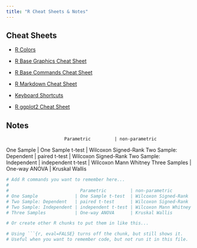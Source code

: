 ```yaml
---
title: "R Cheat Sheets & Notes"
---
```


## Cheat Sheets

* [R Colors](http://www.stat.columbia.edu/~tzheng/files/Rcolor.pdf)

* [R Base Graphics Cheat Sheet](http://www.joyce-robbins.com/wp-content/uploads/2016/04/BaseGraphicsCheatsheet.pdf)

* [R Base Commands Cheat Sheet](https://www.rstudio.com/wp-content/uploads/2016/10/r-cheat-sheet-3.pdf)

* [R Markdown Cheat Sheet](https://www.rstudio.com/wp-content/uploads/2015/02/rmarkdown-cheatsheet.pdf)

* [Keyboard Shortcuts](https://support.rstudio.com/hc/en-us/articles/200711853-Keyboard-Shortcuts)

* [R ggplot2 Cheat Sheet](https://r-graph-gallery.com/)

## Notes

                          Parametric         | non-parametric
One Sample              | One Sample t-test  | Wilcoxon Signed-Rank
Two Sample: Dependent   | paired t-test      | Wilcoxon Signed-Rank
Two Sample: Independent | independent t-test | Wilcoxon Mann Whitney
Three Samples           | One-way ANOVA      | Kruskal Wallis

```r
# Add R commands you want to remember here...
# 
#                           Parametric         | non-parametric
# One Sample              | One Sample t-test  | Wilcoxon Signed-Rank
# Two Sample: Dependent   | paired t-test      | Wilcoxon Signed-Rank
# Two Sample: Independent | independent t-test | Wilcoxon Mann Whitney
# Three Samples           | One-way ANOVA      | Kruskal Wallis
```

```r
# Or create other R chunks to put them in like this...

```

```r
# Using ```{r, eval=FALSE} turns off the chunk, but still shows it.
# Useful when you want to remember code, but not run it in this file.
```




```r

```




